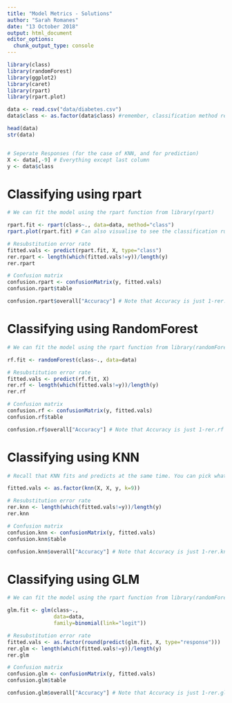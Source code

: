 ```yaml
---
title: "Model Metrics - Solutions"
author: "Sarah Romanes"
date: "13 October 2018"
output: html_document
editor_options: 
  chunk_output_type: console
---
```


```r
library(class)
library(randomForest)
library(ggplot2)
library(caret)
library(rpart)
library(rpart.plot)
```


```r
data <- read.csv("data/diabetes.csv")
data$class <- as.factor(data$class) #remember, classification method require our response variable to be a factor!
```

```r
head(data)
str(data)


# Seperate Responses (for the case of KNN, and for prediction)
X <- data[,-9] # Everything except last column
y <- data$class
```

# Classifying using rpart

```r
# We can fit the model using the rpart function from library(rpart)

rpart.fit <- rpart(class~., data=data, method="class")
rpart.plot(rpart.fit) # Can also visualise to see the classification rules.
```

```r

# Resubstitution error rate
fitted.vals <- predict(rpart.fit, X, type="class")
rer.rpart <- length(which(fitted.vals!=y))/length(y)
rer.rpart

# Confusion matrix
confusion.rpart <- confusionMatrix(y, fitted.vals) 
confusion.rpart$table

confusion.rpart$overall["Accuracy"] # Note that Accuracy is just 1-rer.rpart
```

# Classifying using RandomForest

```r
# We can fit the model using the rpart function from library(randomForest)

rf.fit <- randomForest(class~., data=data)
```

```r

# Resubstitution error rate
fitted.vals <- predict(rf.fit, X)
rer.rf <- length(which(fitted.vals!=y))/length(y)
rer.rf

# Confusion matrix
confusion.rf <- confusionMatrix(y, fitted.vals) 
confusion.rf$table

confusion.rf$overall["Accuracy"] # Note that Accuracy is just 1-rer.rf
```

# Classifying using KNN


```r

# Recall that KNN fits and predicts at the same time. You can pick whatever K value you like, I am going to pick 9 for this example.

fitted.vals <- as.factor(knn(X, X, y, k=9))

# Resubstitution error rate
rer.knn <- length(which(fitted.vals!=y))/length(y)
rer.knn

# Confusion matrix
confusion.knn <- confusionMatrix(y, fitted.vals) 
confusion.knn$table

confusion.knn$overall["Accuracy"] # Note that Accuracy is just 1-rer.knn
```

# Classifying using GLM

```r
# We can fit the model using the rpart function from library(randomForest)

glm.fit <- glm(class~., 
               data=data,
               family=binomial(link="logit"))
```

```r

# Resubstitution error rate
fitted.vals <- as.factor(round(predict(glm.fit, X, type="response")))
rer.glm <- length(which(fitted.vals!=y))/length(y)
rer.glm

# Confusion matrix
confusion.glm <- confusionMatrix(y, fitted.vals) 
confusion.glm$table

confusion.glm$overall["Accuracy"] # Note that Accuracy is just 1-rer.glm
```


